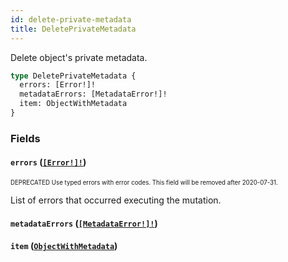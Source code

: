 ```yaml
---
id: delete-private-metadata
title: DeletePrivateMetadata
---
```


Delete object's private metadata.

```graphql
type DeletePrivateMetadata {
  errors: [Error!]!
  metadataErrors: [MetadataError!]!
  item: ObjectWithMetadata
}
```

### Fields

#### `errors` ([`[Error!]!`](/developer/api-reference/objects/error.mdx))

<sub><sup><span className="deprecatedTag">DEPRECATED</span> Use typed errors with error codes. This field will be removed after 2020-07-31.</sup></sub>

List of errors that occurred executing the mutation.

#### `metadataErrors` ([`[MetadataError!]!`](/developer/api-reference/objects/metadata-error.mdx))

#### `item` ([`ObjectWithMetadata`](/developer/api-reference/interfaces/object-with-metadata.mdx))
